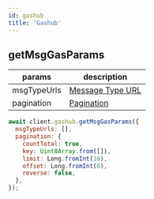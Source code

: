 ```yaml
---
id: gashub
title: 'Gashub'
---
```



## getMsgGasParams <ApiTypes type="Query" />

| params      | description                                 |
| ----------- | ------------------------------------------- |
| msgTypeUrls | [Message Type URL](/constants/msg-type-url) |
| pagination  | [Pagination](/types/pagination)             |

```jsx title="example"
await client.gashub.getMsgGasParams({
  msgTypeUrls: [],
  pagination: {
    countTotal: true,
    key: Uint8Array.from([]),
    limit: Long.fromInt(10),
    offset: Long.fromInt(0),
    reverse: false,
  },
});
```
